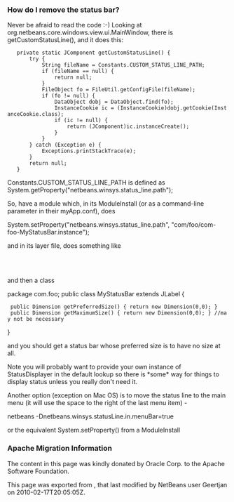 <!--

    Licensed to the Apache Software Foundation (ASF) under one
    or more contributor license agreements.  See the NOTICE file
    distributed with this work for additional information
    regarding copyright ownership.  The ASF licenses this file
    to you under the Apache License, Version 2.0 (the
    "License"); you may not use this file except in compliance
    with the License.  You may obtain a copy of the License at

      http://www.apache.org/licenses/LICENSE-2.0

    Unless required by applicable law or agreed to in writing,
    software distributed under the License is distributed on an
    "AS IS" BASIS, WITHOUT WARRANTIES OR CONDITIONS OF ANY
    KIND, either express or implied.  See the License for the
    specific language governing permissions and limitations
    under the License.

-->
===How do I remove the status bar?===

Never be afraid to read the code  :-)   Looking at org.netbeans.core.windows.view.ui.MainWindow, there is getCustomStatusLine(), and it does this:

    private static JComponent getCustomStatusLine() {
        try {
            String fileName = Constants.CUSTOM_STATUS_LINE_PATH;
            if (fileName == null) {
                return null;
            }
            FileObject fo = FileUtil.getConfigFile(fileName);
            if (fo != null) {
                DataObject dobj = DataObject.find(fo);
                InstanceCookie ic = (InstanceCookie)dobj.getCookie(InstanceCookie.class);
                if (ic != null) {
                    return (JComponent)ic.instanceCreate();
                }
            }
        } catch (Exception e) {
            Exceptions.printStackTrace(e);
        }
        return null;
    }

Constants.CUSTOM_STATUS_LINE_PATH is defined as
System.getProperty("netbeans.winsys.status_line.path");

So, have a module which, in its ModuleInstall (or as a command-line parameter in their myApp.conf), does

System.setProperty("netbeans.winsys.status_line.path", "com/foo/com-foo-MyStatusBar.instance");

and in its layer file, does something like

<folder name="com">
 <folder name="foo">
   <file name="com-foo-MyStatusBar.instance"/>
 </folder>
</folder>

and then a class

package com.foo;
public class MyStatusBar extends JLabel {
  public Dimension getPreferredSize() { return new Dimension(0,0); }
  public Dimension getMaximumSize() { return new Dimension(0,0); } //may not be necessary
}

and you should get a status bar whose preferred size is to have no size at all.  

Note you will probably want to provide your own instance of StatusDisplayer in the default lookup so there is *some* way for things to display status unless you really don't need it.

Another option (exception on Mac OS) is to move the status line to the main menu (it will use the space to the right of the last menu item) -

netbeans -Dnetbeans.winsys.statusLine.in.menuBar=true

or the equivalent System.setProperty() from a ModuleInstall

===Apache Migration Information===

The content in this page was kindly donated by Oracle Corp. to the
Apache Software Foundation.

This page was exported from , 
that last modified by NetBeans user Geertjan 
on 2010-02-17T20:05:05Z.

